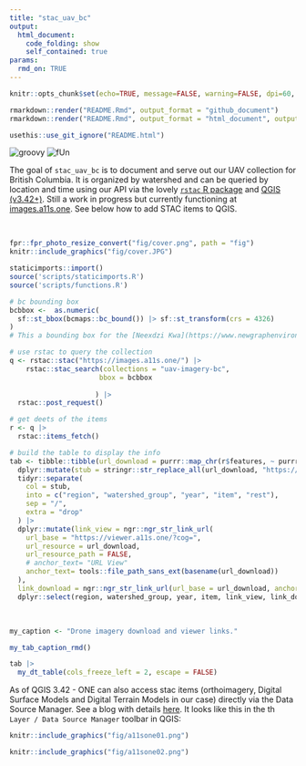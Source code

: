 ```yaml
---
title: "stac_uav_bc"
output:
  html_document:
    code_folding: show
    self_contained: true
params: 
  rmd_on: TRUE
---
```


```r
knitr::opts_chunk$set(echo=TRUE, message=FALSE, warning=FALSE, dpi=60, out.width = "100%")

```


```r
rmarkdown::render("README.Rmd", output_format = "github_document")
rmarkdown::render("README.Rmd", output_format = "html_document", output_file = "index.html")

usethis::use_git_ignore("README.html")
```

<!-- README.md is generated from README.Rmd. Please edit that file -->


![groovy](https://img.shields.io/badge/status-groovy-gren)
![fUn](https://img.shields.io/badge/plays-fUn-red)

The goal of `stac_uav_bc` is to document and serve out our UAV collection for British Columbia.  It is organized by
watershed and can be queried by location and time using our API via the lovely [`rstac` R package](https://brazil-data-cube.github.io/rstac/)
and [QGIS (v3.42+)](https://qgis.org/).  Still a work in progress but currently functioning at [images.a11s.one](images.a11s.one).
See below how to add STAC items to QGIS.

<br>


```r

fpr::fpr_photo_resize_convert("fig/cover.png", path = "fig")
knitr::include_graphics("fig/cover.JPG")
```

```r

staticimports::import()
source('scripts/staticimports.R')
source('scripts/functions.R')
```

```r
# bc bounding box
bcbbox <-  as.numeric(
  sf::st_bbox(bcmaps::bc_bound()) |> sf::st_transform(crs = 4326)
)
# This a bounding box for the [Neexdzi Kwa](https://www.newgraphenvironment.com/restoration_wedzin_kwa_2024/) watershed (aka - the Upper Bulkley River near Houston BC) bbox = c(-126.77000, 54.08832, -125.88822, 54.68786)

# use rstac to query the collection
q <- rstac::stac("https://images.a11s.one/") |>
    rstac::stac_search(collections = "uav-imagery-bc",
                      bbox = bcbbox
                      
                     ) |>
  rstac::post_request()

# get deets of the items
r <- q |>
  rstac::items_fetch()
```


```r
# build the table to display the info
tab <- tibble::tibble(url_download = purrr::map_chr(r$features, ~ purrr::pluck(.x, "assets", "image", "href"))) |> 
  dplyr::mutate(stub = stringr::str_replace_all(url_download, "https://dev-imagery-uav-bc.s3.amazonaws.com/", "")) |> 
  tidyr::separate(
    col = stub, 
    into = c("region", "watershed_group", "year", "item", "rest"),
    sep = "/",
    extra = "drop"
  ) |> 
  dplyr::mutate(link_view = ngr::ngr_str_link_url(
    url_base = "https://viewer.a11s.one/?cog=",
    url_resource = url_download, 
    url_resource_path = FALSE,
    # anchor_text= "URL View"
    anchor_text= tools::file_path_sans_ext(basename(url_download))
  ),
  link_download = ngr::ngr_str_link_url(url_base = url_download, anchor_text = url_download)) |> 
  dplyr::select(region, watershed_group, year, item, link_view, link_download)
```

<br>


```r
my_caption <- "Drone imagery download and viewer links."

my_tab_caption_rmd()
```


```r
tab |> 
  my_dt_table(cols_freeze_left = 2, escape = FALSE)
```


As of QGIS 3.42 - ONE can also access stac items (orthoimagery, Digital Surface Models and Digital Terrain Models in our case) directly via
the Data Source Manager. See a blog with details [here](https://www.lutraconsulting.co.uk/blogs/stac-in-qgis).  It looks like this in the 
th `Layer / Data Source Manager` toolbar in QGIS:

```r
knitr::include_graphics("fig/a11sone01.png")
```

```r
knitr::include_graphics("fig/a11sone02.png")
```

